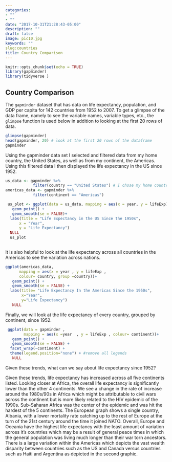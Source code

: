 ```yaml
---
categories:
- ""
- ""
date: "2017-10-31T21:28:43-05:00"
description: ""
draft: false
image: pic10.jpg
keywords: ""
slug:countries
title: Country Comparison
---
```


```r
knitr::opts_chunk$set(echo = TRUE)
library(gapminder)
library(tidyverse )
```

## Country Comparison

The `gapminder` dataset that has data on life expectancy, population, and GDP per capita for 142 countries from 1952 to 2007. To get a glimpse of the data frame, namely to see the variable names, variable types, etc., the `glimpse` function is used below in addition to looking at the first 20 rows of data.

```r
glimpse(gapminder)
head(gapminder, 20) # look at the first 20 rows of the dataframe
gapminder
```

Using the gapminder data set I selected and filtered data from my home country, the United States, as well as from my continent, the Americas. Using this filtered data I then displayed the life expectancy in the US since 1952.

```r
us_data <- gapminder %>% 
            filter(country == "United States") # I chose my home country
americas_data <- gapminder %>% 
            filter(continent == "Americas")
```

```r

 us_plot <- ggplot(data = us_data, mapping = aes(x = year, y = lifeExp))+
   geom_point() +
   geom_smooth(se = FALSE)+
  labs(title = "Life Expectancy in the US Since the 1950s",
      x = "Year",
      y = "Life Expectancy") 
  NULL
  us_plot 
  
```

It is also helpful to look at the life expectancy across all countries in the Americas to see the variation across nations.

```r
ggplot(americas_data, 
      mapping = aes(x = year , y = lifeExp , 
      colour= country, group =country))+
   geom_point() + 
   geom_smooth(se = FALSE) +
  labs(title= "Life Expectancy In the Americas Since the 1950s",
       x="Year",
       y="Life Expectancy")
   NULL

```

Finally, we will look at the life expectancy of every country, grouped by continent, since 1952.

```r
 ggplot(data = gapminder , 
        mapping = aes(x =year  , y = lifeExp , colour= continent))+
   geom_point() + 
   geom_smooth(se = FALSE) +
  facet_wrap(~continent) +
  theme(legend.position="none") + #remove all legends
   NULL
```

Given these trends, what can we say about life expectancy since 1952?

Given these trends, life expectancy has increased across all five continents listed. Looking closer at Africa, the overall life expectancy is significantly lower than the other 4 continents. We see a change in the rate of increase around the 1980s/90s in Africa which might be attributable to civil wars across the continent but is more likely related to the HIV epidemic of the 1990s. Sub-Saharan Africa was the center of the epidemic and was hit the hardest of the 5 continents. The European graph shows a single country, Albania, with a lower mortality rate catching up to the rest of Europe at the turn of the 21st century around the time it joined NATO. Overall, Europe and Oceania have the highest life expectancy with the least amount of variation across it's countries which may be a result of general peace times in which the general population was living much longer than their war torn ancestors. There is a large variation within the Americas which depicts the vast wealth disparity between countries such as the US and Canada versus countries such as Haiti and Argentina as depicted in the second graphic.
